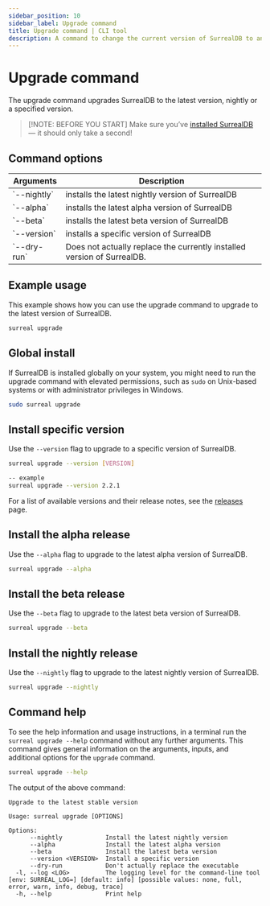```yaml
---
sidebar_position: 10
sidebar_label: Upgrade command
title: Upgrade command | CLI tool
description: A command to change the current version of SurrealDB to another one, including the latest version, specified version, or nightly.
---
```



# Upgrade command

The upgrade command upgrades SurrealDB to the latest version, nightly or a specified version.


> [!NOTE: BEFORE YOU START]
> Make sure you’ve [installed SurrealDB](/docs/surrealdb/installation) — it should only take a second!

## Command options

<table>
    <thead>
        <tr>
            <th colspan="2">Arguments</th>
            <th>Description</th>
        </tr>
    </thead>  
    <tbody>
        <tr>
            <td colspan="2">
                `--nightly`
               <Label label="optional" />
            </td>
            <td>
            installs the latest nightly version of SurrealDB
            </td>
        </tr>
                <tr>
            <td colspan="2">
                `--alpha`
               <Label label="optional" />
            </td>
            <td>
            installs the latest alpha version of SurrealDB
            </td>
        </tr>
        <tr>
            <td colspan="2">
                `--beta`
               <Label label="optional" />
            </td>
            <td>
            installs the latest beta version of SurrealDB
            </td>
        </tr>
        <tr>
            <td colspan="2">
                `--version`
               <Label label="optional" />
            </td>
            <td>
                installs a specific version of SurrealDB
            </td>
        </tr>
        <tr>
            <td colspan="2">
                `--dry-run`
               <Label label="optional" />
            </td>
            <td>
                Does not actually replace the currently installed version of SurrealDB.
            </td>
        </tr>
    </tbody>
</table>

## Example usage

This example shows how you can use the upgrade command to upgrade to the latest version of SurrealDB.

```bash
surreal upgrade
```

## Global install

If SurrealDB is installed globally on your system, you might need to run the upgrade command with elevated permissions, such as `sudo` on Unix-based systems or with administrator privileges in Windows.

```bash
sudo surreal upgrade
```

## Install specific version

Use the `--version` flag to upgrade to a specific version of SurrealDB.

```bash
surreal upgrade --version [VERSION]

-- example
surreal upgrade --version 2.2.1
```

For a list of available versions and their release notes, see the [releases](/releases) page.

## Install the alpha release

<Since v="v1.5.3" />

Use the `--alpha` flag to upgrade to the latest alpha version of SurrealDB.

```bash
surreal upgrade --alpha
```

## Install the beta release

<Since v="v1.1.0" />

Use the `--beta` flag to upgrade to the latest beta version of SurrealDB.

```bash
surreal upgrade --beta
```

## Install the nightly release 

Use the `--nightly` flag to upgrade to the latest nightly version of SurrealDB.

```bash
surreal upgrade --nightly
```

## Command help

To see the help information and usage instructions, in a terminal run the `surreal upgrade --help` command without any further arguments. This command gives general information on the arguments, inputs, and additional options for the `upgrade` command.

```bash
surreal upgrade --help
```

The output of the above command:

```
Upgrade to the latest stable version

Usage: surreal upgrade [OPTIONS]

Options:
      --nightly            Install the latest nightly version
      --alpha              Install the latest alpha version
      --beta               Install the latest beta version
      --version <VERSION>  Install a specific version
      --dry-run            Don't actually replace the executable
  -l, --log <LOG>          The logging level for the command-line tool [env: SURREAL_LOG=] [default: info] [possible values: none, full, error, warn, info, debug, trace]
  -h, --help               Print help
```
